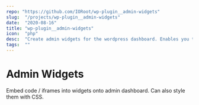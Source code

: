 ```yaml
---
repo: "https://github.com/IORoot/wp-plugin__admin-widgets"
slug:  "/projects/wp-plugin__admin-widgets"
date:  "2020-08-16"
title: "wp-plugin__admin-widgets"
icon:  "php"
desc:  "Create admin widgets for the wordpress dashboard. Enables you to embed any code (including iframes) for Google Data studio embeds."
tags:  ""
---
```



# Admin Widgets

Embed code / iframes into widgets onto admin dashboard. Can also style them with CSS.